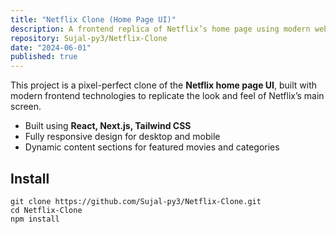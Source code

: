 ```yaml
---
title: "Netflix Clone (Home Page UI)"
description: A frontend replica of Netflix’s home page using modern web technologies.
repository: Sujal-py3/Netflix-Clone
date: "2024-06-01"
published: true
---
```


This project is a pixel-perfect clone of the **Netflix home page UI**, built with modern frontend technologies to replicate the look and feel of Netflix’s main screen.

- Built using **React, Next.js, Tailwind CSS**
- Fully responsive design for desktop and mobile
- Dynamic content sections for featured movies and categories

## Install

```sh-session
git clone https://github.com/Sujal-py3/Netflix-Clone.git
cd Netflix-Clone
npm install
